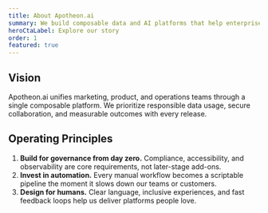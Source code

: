 ```yaml
---
title: About Apotheon.ai
summary: We build composable data and AI platforms that help enterprises ship trusted customer experiences at scale.
heroCtaLabel: Explore our story
order: 1
featured: true
---
```


[//]: # 'NOTE: HERO SLOT CONTRACT — About heroes can use softer CTAs that lead to careers or leadership requests.'
[//]: # 'NOTE: Summary doubles as the meta description, so highlight mission and differentiation.'

## Vision

Apotheon.ai unifies marketing, product, and operations teams through a single composable platform.
We prioritize responsible data usage, secure collaboration, and measurable outcomes with every
release.

## Operating Principles

1. **Build for governance from day zero.** Compliance, accessibility, and observability are core
   requirements, not later-stage add-ons.
2. **Invest in automation.** Every manual workflow becomes a scriptable pipeline the moment it slows
   down our teams or customers.
3. **Design for humans.** Clear language, inclusive experiences, and fast feedback loops help us
   deliver platforms people love.

[//]: # 'NOTE: CTA ROW STRATEGY — Consider linking to leadership bios, press kits, or community briefings.'
